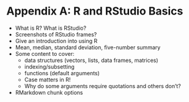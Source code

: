 # Appendix A: R and RStudio Basics {#appendix1}

- What is R? What is RStudio?
- Screenshots of RStudio frames?
- Give an introduction into using R
- Mean, median, standard deviation, five-number summary
- Some content to cover:
    + data structures (vectors, lists, data frames, matrices)
    + indexing/subsetting
    + functions (default arguments)
    + Case matters in R!
    + Why do some arguments require quotations and others don't?
- RMarkdown chunk options
